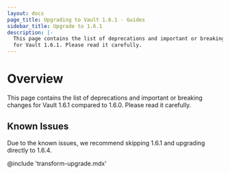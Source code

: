 ```yaml
---
layout: docs
page_title: Upgrading to Vault 1.6.1 - Guides
sidebar_title: Upgrade to 1.6.1
description: |-
  This page contains the list of deprecations and important or breaking changes
  for Vault 1.6.1. Please read it carefully.
---
```


# Overview

This page contains the list of deprecations and important or breaking changes
for Vault 1.6.1 compared to 1.6.0. Please read it carefully.

## Known Issues

Due to the known issues, we recommend skipping 1.6.1 and upgrading directly to 1.6.4.

@include 'transform-upgrade.mdx'

